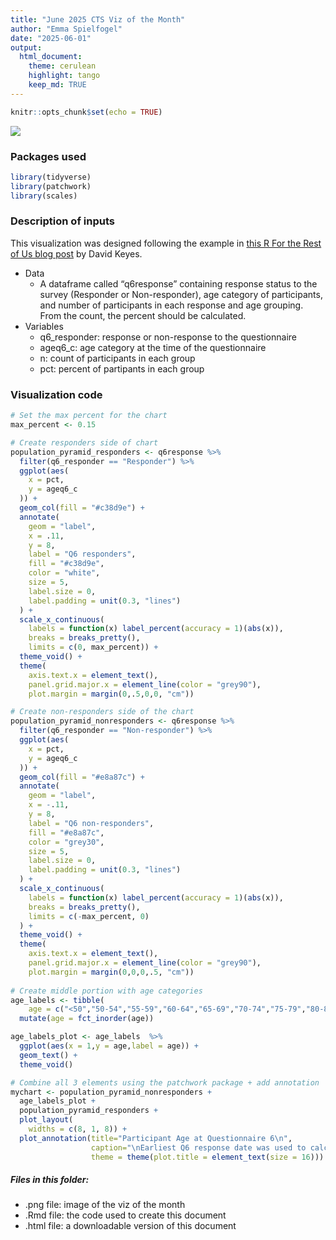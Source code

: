 ```yaml
---
title: "June 2025 CTS Viz of the Month"
author: "Emma Spielfogel"
date: "2025-06-01"
output:
  html_document:
    theme: cerulean
    highlight: tango
    keep_md: TRUE
---
```


```r
knitr::opts_chunk$set(echo = TRUE)
```

![](age-by-q6-response.png)

### Packages used

```r
library(tidyverse)
library(patchwork)
library(scales)
```

### Description of inputs

This visualization was designed following the example in [this R For the Rest of Us blog post](https://rfortherestofus.com/2024/07/population-pyramid-part-1) by David Keyes.

-   Data
    -   A dataframe called "q6response" containing response status to the survey (Responder or Non-responder), age category of participants, and number of participants in each response and age grouping. From the count, the percent should be calculated.
-   Variables
    -   q6_responder: response or non-response to the questionnaire
    -   ageq6_c: age category at the time of the questionnaire
    -   n: count of participants in each group
    -   pct: percent of partipants in each group

### Visualization code

```r
# Set the max percent for the chart
max_percent <- 0.15

# Create responders side of chart
population_pyramid_responders <- q6response %>% 
  filter(q6_responder == "Responder") %>% 
  ggplot(aes(
    x = pct,
    y = ageq6_c
  )) +
  geom_col(fill = "#c38d9e") +
  annotate(
    geom = "label",
    x = .11,
    y = 8,
    label = "Q6 responders",
    fill = "#c38d9e",
    color = "white",
    size = 5,
    label.size = 0,
    label.padding = unit(0.3, "lines")
  ) +
  scale_x_continuous(
    labels = function(x) label_percent(accuracy = 1)(abs(x)),
    breaks = breaks_pretty(),
    limits = c(0, max_percent)) +
  theme_void() +
  theme(
    axis.text.x = element_text(),
    panel.grid.major.x = element_line(color = "grey90"),
    plot.margin = margin(0,.5,0,0, "cm"))

# Create non-responders side of the chart
population_pyramid_nonresponders <- q6response %>% 
  filter(q6_responder == "Non-responder") %>% 
  ggplot(aes(
    x = pct,
    y = ageq6_c
  )) +
  geom_col(fill = "#e8a87c") +
  annotate(
    geom = "label",
    x = -.11,
    y = 8,
    label = "Q6 non-responders",
    fill = "#e8a87c",
    color = "grey30",
    size = 5,
    label.size = 0,
    label.padding = unit(0.3, "lines")
  ) +
  scale_x_continuous(
    labels = function(x) label_percent(accuracy = 1)(abs(x)),
    breaks = breaks_pretty(),
    limits = c(-max_percent, 0)
  ) +
  theme_void() +
  theme(
    axis.text.x = element_text(),
    panel.grid.major.x = element_line(color = "grey90"),
    plot.margin = margin(0,0,0,.5, "cm"))
    
# Create middle portion with age categories
age_labels <- tibble(
    age = c("<50","50-54","55-59","60-64","65-69","70-74","75-79","80-84","85+")) %>% 
  mutate(age = fct_inorder(age))

age_labels_plot <- age_labels  %>% 
  ggplot(aes(x = 1,y = age,label = age)) +
  geom_text() +
  theme_void()

# Combine all 3 elements using the patchwork package + add annotation
mychart <- population_pyramid_nonresponders +
  age_labels_plot +
  population_pyramid_responders +
  plot_layout(
    widths = c(8, 1, 8)) +
  plot_annotation(title="Participant Age at Questionnaire 6\n",
                  caption="\nEarliest Q6 response date was used to calculate age.",
                  theme = theme(plot.title = element_text(size = 16)))
```

##### Files in this folder:

-   .png file: image of the viz of the month
-   .Rmd file: the code used to create this document
-   .html file: a downloadable version of this document
